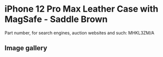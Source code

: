 
# iPhone 12 Pro Max Leather Case with MagSafe - Saddle Brown

Part number, for search engines, auction websites and such: MHKL3ZM/A

## Image gallery

<div style={{ width: '100%', maxWidth: '768px' }}>
<GalleryComponent
    images={[
      {
        original: "/everysource/MHKL3.webp",
        thumbnail: "/everypreview/MHKL3.webp",
      },
      {
        original: "/everysource/MHKL3_AV1.webp",
        thumbnail: "/everypreview/MHKL3_AV1.webp",
      },
      {
        original: "/everysource/MHKL3_AV2.webp",
        thumbnail: "/everypreview/MHKL3_AV2.webp",
      },
      {
        original: "/everysource/MHKL3_AV3.webp",
        thumbnail: "/everypreview/MHKL3_AV3.webp",
      },
      {
        original: "/everysource/MHKL3_AV4.webp",
        thumbnail: "/everypreview/MHKL3_AV4.webp",
      }
    ]}
  />
</div>